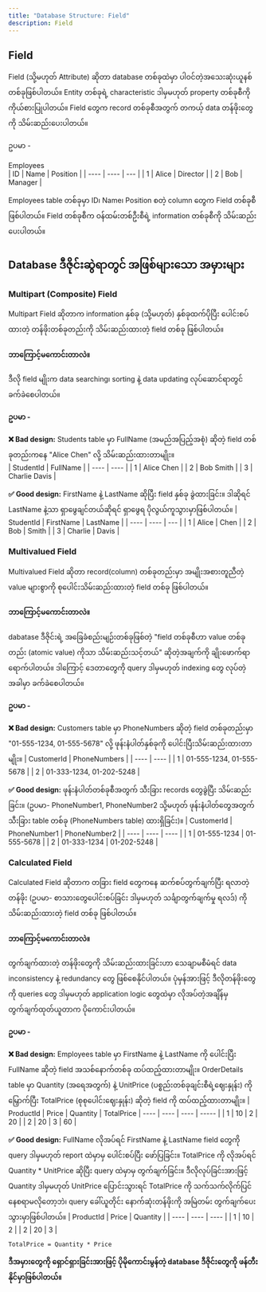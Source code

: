 ```yaml
---
title: "Database Structure: Field"
description: Field
---
```


## Field
Field (သို့မဟုတ် Attribute) ဆိုတာ database တစ်ခုထဲမှာ ပါဝင်တဲ့အသေးဆုံးယူနစ် တစ်ခုဖြစ်ပါတယ်။ 
Entity တစ်ခုရဲ့ characteristic ဒါမှမဟုတ် property တစ်ခုစီကို ကိုယ်စားပြုပါတယ်။ Field တွေက record တစ်ခုစီအတွက် တကယ့် data တန်ဖိုးတွေကို သိမ်းဆည်းပေးပါတယ်။

ဥပမာ - 

Employees <br />
| ID |	Name |	Position	| 
| ---- | ---- | --- | 
| 1	| Alice  | Director | 
| 2	| Bob |	Manager | 

Employees table တစ်ခုမှာ ID၊ Name၊ Position စတဲ့ column တွေက Field တစ်ခုစီဖြစ်ပါတယ်။ Field တစ်ခုစီက ဝန်ထမ်းတစ်ဦးစီရဲ့ information တစ်ခုစီကို သိမ်းဆည်းပေးပါတယ်။

## Database ဒီဇိုင်းဆွဲရာတွင် အဖြစ်များသော အမှားများ
### Multipart (Composite) Field
Multipart Field ဆိုတာက information နှစ်ခု (သို့မဟုတ်) နှစ်ခုထက်ပိုပြီး ပေါင်းစပ်ထားတဲ့ တန်ဖိုးတစ်ခုတည်းကို သိမ်းဆည်းထားတဲ့ field တစ်ခု ဖြစ်ပါတယ်။

#### ဘာကြောင့်မကောင်းတာလဲ။

ဒီလို field မျိုးက data searching၊ sorting နဲ့ data updating လုပ်ဆောင်ရာတွင် ခက်ခဲစေပါတယ်။ 

**ဥပမာ -**

**❌ Bad design:** Students table မှာ FullName (အမည်အပြည့်အစုံ) ဆိုတဲ့ field တစ်ခုတည်းကနေ "Alice Chen" လို့ သိမ်းဆည်းထားတာမျိုး။ <br />
| StudentId | FullName |
| ---- | ---- | 
| 1 | Alice Chen | 
| 2 | Bob Smith |
| 3 | Charlie Davis | 

**✅ Good design:** FirstName နဲ့ LastName ဆိုပြီး field နှစ်ခု ခွဲထားခြင်း။ ဒါဆိုရင် LastName နဲ့သာ ရှာဖွေချင်တယ်ဆိုရင် ရှာဖွေရ ပိုလွယ်ကူသွားမှာဖြစ်ပါတယ်။
| StudentId | FirstName | LastName |
| ---- | ---- | --- |
| 1 | Alice | Chen |
| 2 | Bob | Smith |
| 3 | Charlie | Davis |

### Multivalued Field

Multivalued Field ဆိုတာ record(column) တစ်ခုတည်းမှာ အမျိုးအစားတူညီတဲ့ value များစွာကို စုပေါင်းသိမ်းဆည်းထားတဲ့ field တစ်ခု ဖြစ်ပါတယ်။

#### ဘာကြောင့်မကောင်းတာလဲ။
dabatase ဒီဇိုင်းရဲ့ အခြေခံစည်းမျဉ်းတစ်ခုဖြစ်တဲ့ "field တစ်ခုစီဟာ value တစ်ခုတည်း (atomic value) ကိုသာ သိမ်းဆည်းသင့်တယ်" ဆိုတဲ့အချက်ကို ချိုးဖောက်ရာရောက်ပါတယ်။ 
ဒါကြောင့် ဒေတာတွေကို query ဒါမှမဟုတ် indexing တွေ လုပ်တဲ့အခါမှာ ခက်ခဲစေပါတယ်။

**ဥပမာ -**

**❌ Bad design:** Customers table မှာ PhoneNumbers ဆိုတဲ့ field တစ်ခုတည်းမှာ "01-555-1234, 01-555-5678" လို့ ဖုန်းနံပါတ်နှစ်ခုကို ပေါင်းပြီးသိမ်းဆည်းထားတာမျိုး။
| CustomerId | PhoneNumbers |
| ---- | ---- |
| 1 | 01-555-1234, 01-555-5678 |
| 2 | 01-333-1234, 01-202-5248 |

**✅ Good design:** ဖုန်းနံပါတ်တစ်ခုစီအတွက် သီးခြား records တွေခွဲပြီး သိမ်းဆည်းခြင်း။ (ဥပမာ- PhoneNumber1, PhoneNumber2 သို့မဟုတ် ဖုန်းနံပါတ်တွေအတွက် သီးခြား table တစ်ခု (PhoneNumbers table) ထားရှိခြင်း)။
| CustomerId | PhoneNumber1 | PhoneNumber2 |
| ---- | ---- | ---- |
| 1 | 01-555-1234 | 01-555-5678 |
| 2 | 01-333-1234 | 01-202-5248 |

### Calculated Field 

Calculated Field ဆိုတာက တခြား field တွေကနေ ဆက်စပ်တွက်ချက်ပြီး ရလာတဲ့ တန်ဖိုး (ဥပမာ- စာသားတွေပေါင်းစပ်ခြင်း ဒါမှမဟုတ် သင်္ချာတွက်ချက်မှု ရလဒ်) ကို သိမ်းဆည်းထားတဲ့ field တစ်ခု ဖြစ်ပါတယ်။

#### ဘာကြောင့်မကောင်းတာလဲ။

တွက်ချက်ထားတဲ့ တန်ဖိုးတွေကို သိမ်းဆည်းထားခြင်းဟာ သေချာမစီမံရင် data inconsistency နဲ့ redundancy တွေ ဖြစ်စေနိုင်ပါတယ်။ 
ပုံမှန်အားဖြင့် ဒီလိုတန်ဖိုးတွေကို queries တွေ ဒါမှမဟုတ် application logic တွေထဲမှာ လိုအပ်တဲ့အချိန်မှ တွက်ချက်ထုတ်ယူတာက ပိုကောင်းပါတယ်။ 

**ဥပမာ -**

**❌ Bad design:** Employees table မှာ FirstName နဲ့ LastName ကို ပေါင်းပြီး FullName ဆိုတဲ့ field အသစ်နောက်တစ်ခု ထပ်ထည့်ထားတာမျိုး။ 
OrderDetails table မှာ Quantity (အရေအတွက်) နဲ့ UnitPrice (ပစ္စည်းတစ်ခုချင်းစီရဲ့ဈေးနှုန်း) ကို မြှောက်ပြီး TotalPrice (စုစုပေါင်းဈေးနှုန်း) ဆိုတဲ့ field ကို ထပ်ထည့်ထားတာမျိုး။
| ProductId | Price | Quantity | TotalPrice
| ---- | ---- | ---- | ----- |
| 1 | 10 | 2 | 20 |
| 2 | 20 | 3 | 60 |

**✅ Good design:** FullName လိုအပ်ရင် FirstName နဲ့ LastName field တွေကို query ဒါမှမဟုတ် report ထဲမှာမှ ပေါင်းစပ်ပြီး ဖော်ပြခြင်း။ TotalPrice ကို လိုအပ်ရင် Quantity * UnitPrice ဆိုပြီး query ထဲမှာမှ တွက်ချက်ခြင်း။ 
ဒီလိုလုပ်ခြင်းအားဖြင့် Quantity ဒါမှမဟုတ် UnitPrice ပြောင်းသွားရင် TotalPrice ကို သက်သက်လိုက်ပြင်နေစရာမလိုတော့ဘဲ၊ query ခေါ်ယူတိုင်း နောက်ဆုံးတန်ဖိုးကို အမြဲတမ်း တွက်ချက်ပေးသွားမှာဖြစ်ပါတယ်။ 
| ProductId | Price | Quantity | 
| ---- | ---- | ---- |
| 1 | 10 | 2 |
| 2 | 20 | 3 |

`TotalPrice = Quantity * Price`

**ဒီအမှားတွေကို ရှောင်ရှားခြင်းအားဖြင့် ပိုမိုကောင်းမွန်တဲ့ database ဒီဇိုင်းတွေကို ဖန်တီးနိုင်မှာဖြစ်ပါတယ်။**
